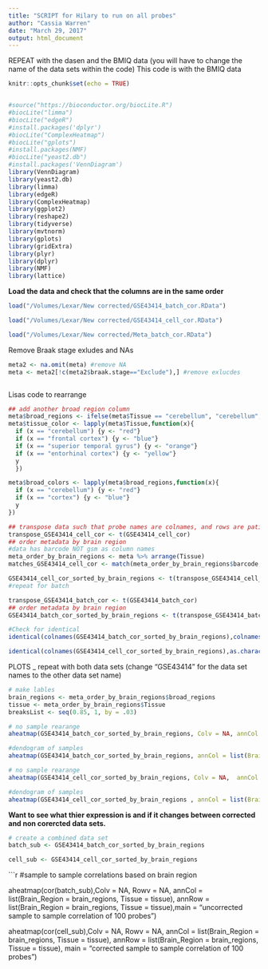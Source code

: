 ```yaml
---
title: "SCRIPT for Hilary to run on all probes"
author: "Cassia Warren"
date: "March 29, 2017"
output: html_document
---
```

REPEAT with the dasen and the BMIQ data (you will have to change the name of the data sets within the code) This code is with the BMIQ data 
```r
knitr::opts_chunk$set(echo = TRUE)


#source("https://bioconductor.org/biocLite.R")
#biocLite("limma")
#biocLite("edgeR")
#install.packages('dplyr')
#biocLite("ComplexHeatmap")
#biocLite("gplots")
#install.packages(NMF)
#biocLite("yeast2.db")
#install.packages('VennDiagram')
library(VennDiagram)
library(yeast2.db) 	
library(limma)
library(edgeR)
library(ComplexHeatmap)
library(ggplot2)
library(reshape2)
library(tidyverse)
library(mvtnorm)
library(gplots)
library(gridExtra)
library(plyr)
library(dplyr)
library(NMF)
library(lattice)
```


**Load the data and check that the columns are in the same order**


```r

load("/Volumes/Lexar/New corrected/GSE43414_batch_cor.RData")

load("/Volumes/Lexar/New corrected/GSE43414_cell_cor.RData")

load("/Volumes/Lexar/New corrected/Meta_batch_cor.RData")

```

Remove Braak stage exludes and NAs

```r
meta2 <- na.omit(meta) #remove NA
meta <- meta2[!c(meta2$braak.stage=="Exclude"),] #remove exlucdes



```

Lisas code to rearrange

```r

## add another broad region column
meta$broad_regions <- ifelse(meta$Tissue == "cerebellum", "cerebellum","cortex")
meta$tissue_color <- lapply(meta$Tissue,function(x){
  if (x == "cerebellum") {y <- "red"}
  if (x == "frontal cortex") {y <- "blue"}
  if (x == "superior temporal gyrus") {y <- "orange"}
  if (x == "entorhinal cortex") {y <- "yellow"}
  y
  })

meta$broad_colors <- lapply(meta$broad_regions,function(x){
  if (x == "cerebellum") {y <- "red"}
  if (x == "cortex") {y <- "blue"}
  y
})

## transpose data such that probe names are colnames, and rows are patient samples
transpose_GSE43414_cell_cor <- t(GSE43414_cell_cor)
## order metadata by brain region
#data has barcode NOT gsm as column names
meta_order_by_brain_regions <- meta %>% arrange(Tissue)
matches_GSE43414_cell_cor <- match(meta_order_by_brain_regions$barcode, rownames(transpose_GSE43414_cell_cor))

GSE43414_cell_cor_sorted_by_brain_regions <- t(transpose_GSE43414_cell_cor[matches_GSE43414_cell_cor,])
#repeat for batch

transpose_GSE43414_batch_cor <- t(GSE43414_batch_cor)
## order metadata by brain region
GSE43414_batch_cor_sorted_by_brain_regions <- t(transpose_GSE43414_batch_cor[matches_GSE43414_cell_cor,])

#Check for identical 
identical(colnames(GSE43414_batch_cor_sorted_by_brain_regions),colnames(GSE43414_cell_cor_sorted_by_brain_regions)) # TRUE

identical(colnames(GSE43414_cell_cor_sorted_by_brain_regions),as.character(meta_order_by_brain_regions$barcode)) #TRUE


```


PLOTS _ repeat with both data sets (change "GSE43414" for the data set names to the other data set name)
```r

# make lables
brain_regions <- meta_order_by_brain_regions$broad_regions
tissue <- meta_order_by_brain_regions$Tissue
breaksList <- seq(0.85, 1, by = .03)

# no sample rearange
aheatmap(GSE43414_batch_cor_sorted_by_brain_regions, Colv = NA, annCol = list(Brain_Region = brain_regions, Tissue = tissue), breaks = breaksList, color = "rainbow", main =  "Uncorrected heatmap")

#dendogram of samples
aheatmap(GSE43414_batch_cor_sorted_by_brain_regions, annCol = list(Brain_Region = brain_regions, Tissue = tissue), main =  "Uncorrected heatmap")

# no sample rearange
aheatmap(GSE43414_cell_cor_sorted_by_brain_regions, Colv = NA,  annCol = list(Brain_Region = brain_regions, Tissue = tissue, main = "Corrected heatmap"))

#dendogram of samples
aheatmap(GSE43414_cell_cor_sorted_by_brain_regions , annCol = list(Brain_Region = brain_regions, Tissue = tissue, main = "Corrected heatmap"))

```


**Want to see what thier expression is and if it changes between corrected and non corercted data sets. **

```r

# create a combined data set
batch_sub <- GSE43414_batch_cor_sorted_by_brain_regions

cell_sub <- GSE43414_cell_cor_sorted_by_brain_regions

```


```r
#sample to sample correlations based on brain region


aheatmap(cor(batch_sub),Colv = NA, Rowv = NA,  annCol = list(Brain_Region = brain_regions, Tissue = tissue), annRow = list(Brain_Region = brain_regions, Tissue = tissue),main = "uncorrected sample to sample correlation of 100 probes")

aheatmap(cor(cell_sub),Colv = NA, Rowv = NA,  annCol = list(Brain_Region = brain_regions, Tissue = tissue), annRow = list(Brain_Region = brain_regions, Tissue = tissue), main = "corrected sample to sample correlation of 100 probes")
